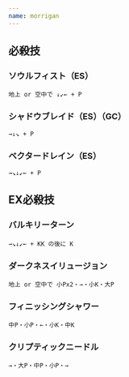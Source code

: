```yaml
---
name: morrigan
---
```


## 必殺技

### ソウルフィスト（ES）

```
地上 or 空中で ↓↙← + P
```

### シャドウブレイド（ES）（GC）

```
→↓↘ + P
```

### ベクタードレイン（ES）

```
→↘↓↙← + P
```

## EX必殺技

### バルキリーターン

```
→↘↓↙← + KK の後に K
```

### ダークネスイリュージョン

```
地上 or 空中で 小Px2・→・小K・大P
```

### フィニッシングシャワー

```
中P・小P・←・小K・中K
```

### クリプティックニードル

```
→・大P・中P・小P・→
```

